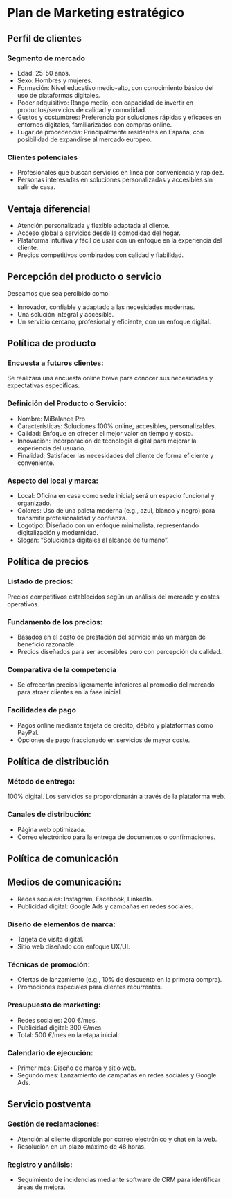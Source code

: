 # Plan de Marketing estratégico

## Perfil de clientes

### Segmento de mercado

* Edad: 25-50 años.
* Sexo: Hombres y mujeres.
* Formación: Nivel educativo medio-alto, con conocimiento básico del uso de plataformas digitales.
* Poder adquisitivo: Rango medio, con capacidad de invertir en productos/servicios de calidad y comodidad.
* Gustos y costumbres: Preferencia por soluciones rápidas y eficaces en entornos digitales, familiarizados con compras online.
* Lugar de procedencia: Principalmente residentes en España, con posibilidad de expandirse al mercado europeo.

### Clientes potenciales

* Profesionales que buscan servicios en línea por conveniencia y rapidez.
* Personas interesadas en soluciones personalizadas y accesibles sin salir de casa.

## Ventaja diferencial

* Atención personalizada y flexible adaptada al cliente.
* Acceso global a servicios desde la comodidad del hogar.
* Plataforma intuitiva y fácil de usar con un enfoque en la experiencia del cliente.
* Precios competitivos combinados con calidad y fiabilidad.

## Percepción del producto o servicio

Deseamos que sea percibido como:

* Innovador, confiable y adaptado a las necesidades modernas.
* Una solución integral y accesible.
* Un servicio cercano, profesional y eficiente, con un enfoque digital.

## Política de producto

### Encuesta a futuros clientes:
Se realizará una encuesta online breve para conocer sus necesidades y expectativas específicas.

### Definición del Producto o Servicio:

* Nombre: MiBalance Pro
* Características: Soluciones 100% online, accesibles, personalizables.
* Calidad: Enfoque en ofrecer el mejor valor en tiempo y costo.
* Innovación: Incorporación de tecnología digital para mejorar la experiencia del usuario.
* Finalidad: Satisfacer las necesidades del cliente de forma eficiente y conveniente.

### Aspecto del local y marca:

* Local: Oficina en casa como sede inicial; será un espacio funcional y organizado.
* Colores: Uso de una paleta moderna (e.g., azul, blanco y negro) para transmitir profesionalidad y confianza.
* Logotipo: Diseñado con un enfoque minimalista, representando digitalización y modernidad.
* Slogan: “Soluciones digitales al alcance de tu mano”.

## Política de precios

### Listado de precios:
Precios competitivos establecidos según un análisis del mercado y costes operativos.

### Fundamento de los precios:

* Basados en el costo de prestación del servicio más un margen de beneficio razonable.
* Precios diseñados para ser accesibles pero con percepción de calidad.

### Comparativa de la competencia

* Se ofrecerán precios ligeramente inferiores al promedio del mercado para atraer clientes en la fase inicial.

### Facilidades de pago

* Pagos online mediante tarjeta de crédito, débito y plataformas como PayPal.
* Opciones de pago fraccionado en servicios de mayor coste.

## Política de distribución

### Método de entrega:
100% digital. Los servicios se proporcionarán a través de la plataforma web.

### Canales de distribución:

* Página web optimizada.
* Correo electrónico para la entrega de documentos o confirmaciones.

## Política de comunicación

## Medios de comunicación:

* Redes sociales: Instagram, Facebook, LinkedIn.
* Publicidad digital: Google Ads y campañas en redes sociales.

### Diseño de elementos de marca:

* Tarjeta de visita digital.
* Sitio web diseñado con enfoque UX/UI.

### Técnicas de promoción:

* Ofertas de lanzamiento (e.g., 10% de descuento en la primera compra).
* Promociones especiales para clientes recurrentes.

### Presupuesto de marketing:

* Redes sociales: 200 €/mes.
* Publicidad digital: 300 €/mes.
* Total: 500 €/mes en la etapa inicial.

### Calendario de ejecución:

* Primer mes: Diseño de marca y sitio web.
* Segundo mes: Lanzamiento de campañas en redes sociales y Google Ads.

## Servicio postventa

### Gestión de reclamaciones:

* Atención al cliente disponible por correo electrónico y chat en la web.
* Resolución en un plazo máximo de 48 horas.

### Registro y análisis:

* Seguimiento de incidencias mediante software de CRM para identificar áreas de mejora.

